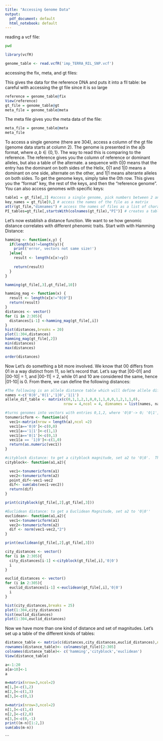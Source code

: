```yaml
---
title: "Accessing Genome Data"
output:
  pdf_document: default
  html_notebook: default
---
```


reading a vcf file: 

```bash
pwd
```


```r
library(vcfR)

genome_table <- read.vcfR('imp_TERRA_RIL_SNP.vcf')
```

 accessing the fix, meta, and gt files: 

This gives the data for the reference DNA and puts it into a fll table: be careful with accessing the gt file since it is so large

```r
reference = genome_table@fix
View(reference)
gt_file = genome_table@gt
meta_file = genome_table@meta

```

The meta file gives you the meta data of the file: 

```r
meta_file = genome_table@meta
meta_file
```

To access a single genome (there are 304), access a column of the gt file (genome data starts at column 2). The genome is presented in the a|b format, where $a,b \in \{ 0,1 \}$.  The way to read this is comparing to the reference.  The reference gives you the column of reference or dominant alleles, but also a table of the alternate.  a sequence with 0|0 means that the entry has the dominant on both sides of the Helix, 0|1 and 1|0 means a dominant on one side, alternate on the other, and 1|1 means alterante alleles on both sides. To get the genome keys, simply take the 0th row. This gives you the "format" key, the rest of the keys, and then the "reference genome".  You can also access genomes with specific keys:

```r
table1 = gt_file[,2] #access a single genome, pick numbers between 2 and 305
key_names = gt_file[0,] # access the names of the file as a matrix
attr(gt_file,"dimnames") # access the names of files as a list of character strings
PI_tables=gt_file[,startsWith(colnames(gt_file),"PI")] # creates a table of genomes whose IDs begin with PI

```

Let's now establish a distance function.  We want to se how genomic distance correlates with different phenomic traits.  Start with with Hamming Distance: 

```r
hamming <- function(x,y) {
  if(length(x)!=length(y)){
    print('error, vectors not same size!')
  }else{
    result <- length(x[x!=y])
    
    return(result)
  }
}

hamming(gt_file[,3],gt_file[,10])

hamming_mag <- function(x) {
  result <- length(x[x!="0|0"])
  return(result)
}
distances <- vector()
for (i in 2:305){
  distances[i-1] <-hamming_mag(gt_file[,i])
}
hist(distances,breaks = 20)
plot(1:304,distances)
hamming_mag(gt_file[,2])
min(distances)
max(distances)

order(distances)
```
Now Let's do something a bit more involved.  We know that 00 differs from 01 in a way distinct from 11, so let's record that. Let's say that |00-01| and |00-10| = 1, and |00-11| = 2, while 01 and 10 are considered the same, hence |01-10| is 0. From there, we can define the following distances: 

```r
#The following is an allele distance table which will define allele differences
names <-c('0|0','0|1','1|0','1|1')
allele_dif_table <- matrix(c(0,1,1,2,1,0,0,1,1,0,0,1,2,1,1,0),
                           nrow = 4,ncol = 4, dimnames = list(names, names))

#turns genomes into vectors with entries 0,1,2, where '0|0'-> 0; '0|1','1|0' ->1; '1|1'-> 2. 
tonumericform <- function(a){
  vec1<-matrix(nrow = length(a),ncol =2)
  vec1[a=='0|0']<-c(0,0)
  vec1[a=='1|1']<-c(1,1)
  vec1[a=='0|1']<-c(0,1)
  vec1[a == '1|0']<-c(1,0)
  return(as.numeric(vec1)) 
} 

#cityblock distance: to get a cityblock magnitude, set a2 to '0|0'.  This is similar to the l_1 distance of a vector
cityblock<- function(a1,a2){

  vec1<-tonumericform(a1)
  vec2<-tonumericform(a2)
  point_dif<-vec1-vec2
  dif<- sum(abs(vec1-vec2))
  return(dif)
}

print(cityblock(gt_file[,2],gt_file[,3]))

#Euclidean distance: to get a Euclidean Magnitude, set a2 to '0|0''
euclidean<- function(a1,a2){
  vec1<-tonumericform(a1)
  vec2<-tonumericform(a2)
  dif <- norm(vec1-vec2,"2")
}

print(euclidean(gt_file[,2],gt_file[,3]))

city_distances <- vector()
for (i in 2:305){
  city_distances[i-1] <-cityblock(gt_file[,i],'0|0')
  i
}

euclid_distances <- vector()
for (i in 2:305){
  euclid_distances[i-1] <-euclidean(gt_file[,i],'0|0')
  i
}

hist(city_distances,breaks = 25)
plot(1:304,city_distances)
hist(euclid_distances)
plot(1:304,euclid_distances)
```


Now we have more than one kind of distance and set of magnitudes.   Let's set up a table of the different kinds of tables:
```r
distance_table <- matrix(c(distances,city_distances,euclid_distances),nrow = 304, ncol = 3)
rownames(distance_table)<- colnames(gt_file)[2:305]
colnames(distance_table)<- c('hamming','cityblock','euclidean')
View(distance_table)

a<-1:20
a[a>10]<-1
a
```

```r
m=matrix(nrow=3,ncol=2)
m[1,]<-c(1,2)
m[2,]<-c(1,3)
m[3,]<-c(0,1)

n=matrix(nrow=3,ncol=2)
n[1,]<-c(1,4)
n[2,]<-c(2,0)
n[3,]<-c(0,-1)
print((m-n)[1:2,])
sum(abs(m-n))
```

```



